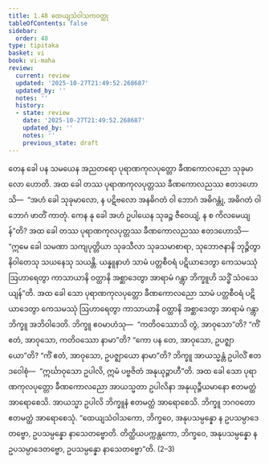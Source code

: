```yaml
---
title: 1.48 ထေယျသံဝါသကဝတ္ထု
tableOfContents: false
sidebar:
  order: 48
type: tipitaka
basket: vi
book: vi-maha
review:
  current: review
  updated: '2025-10-27T21:49:52.268687'
  updated_by: ''
  notes: ''
  history:
  - state: review
    date: '2025-10-27T21:49:52.268687'
    updated_by: ''
    notes: ''
    previous_state: draft
---
```



<ReviewStatus review={frontmatter.review} showDetails={true} />

<HypothesisAnnotation frontmatter={frontmatter} />

<DynamicBreadcrumb />

<Division number="110" book="vi-maha" e="ch" v="3" p="120">

<Paragraph number="483" book="vi-maha">
တေန ခေါ ပန သမယေန အညတရော ပုရာဏကုလပုတ္တော ခီဏကောလညော သုခုမာလော ဟောတိ. အထ ခေါ တဿ ပုရာဏကုလပုတ္တဿ ခီဏကောလညဿ ဧတဒဟောသိ—  “အဟံ ခေါ သုခုမာလော, န ပဋိဗလော အနဓိဂတံ ဝါ ဘောဂံ အဓိဂန္တုံ, အဓိဂတံ ဝါ ဘောဂံ ဖာတိံ ကာတုံ. ကေန နု ခေါ အဟံ ဥပါယေန သုခဉ္စ ဇီဝေယျံ, န စ ကိလမေယျန်”တိ? အထ ခေါ တဿ ပုရာဏကုလပုတ္တဿ ခီဏကောလညဿ ဧတဒဟောသိ—  “ဣမေ ခေါ သမဏာ သကျပုတ္တိယာ သုခသီလာ သုခသမာစာရာ, သုဘောဇနာနိ ဘုဉ္ဇိတွာ နိဝါတေသု သယနေသု သယန္တိ. ယန္နူနာဟံ သာမံ ပတ္တစီဝရံ ပဋိယာဒေတွာ ကေသမဿုံ ဩဟာရေတွာ ကာသာယာနိ ဝတ္ထာနိ အစ္ဆာဒေတွာ အာရာမံ ဂန္တွာ ဘိက္ခူဟိ သဒ္ဓိံ သံဝသေယျန်”တိ. အထ ခေါ သော ပုရာဏကုလပုတ္တော ခီဏကောလညော သာမံ ပတ္တစီဝရံ ပဋိယာဒေတွာ ကေသမဿုံ ဩဟာရေတွာ ကာသာယာနိ ဝတ္ထာနိ အစ္ဆာဒေတွာ အာရာမံ ဂန္တွာ ဘိက္ခူ အဘိဝါဒေတိ. ဘိက္ခူ ဧဝမာဟံသု—  “ကတိဝဿောသိ တွံ, အာဝုသော”တိ? “ကိံ ဧတံ, အာဝုသော, ကတိဝဿော နာမာ”တိ? “ကော ပန တေ, အာဝုသော, ဥပဇ္ဈာယော”တိ? “ကိံ ဧတံ, အာဝုသော, ဥပဇ္ဈာယော နာမာ”တိ? ဘိက္ခူ အာယသ္မန္တံ ဥပါလိံ ဧတဒဝေါစုံ—  “ဣင်္ဃာဝုသော ဥပါလိ, ဣမံ ပဗ္ဗဇိတံ အနုယုဉ္ဇာဟီ”တိ. အထ ခေါ သော ပုရာဏကုလပုတ္တော ခီဏကောလညော အာယသ္မတာ ဥပါလိနာ အနုယုဉ္ဇီယမာနော ဧတမတ္ထံ အာရောစေသိ. အာယသ္မာ ဥပါလိ ဘိက္ခူနံ ဧတမတ္ထံ အာရောစေသိ. ဘိက္ခူ ဘဂဝတော ဧတမတ္ထံ အာရောစေသုံ. “ထေယျသံဝါသကော, ဘိက္ခဝေ, အနုပသမ္ပန္နော န ဥပသမ္ပာဒေတဗ္ဗော, ဥပသမ္ပန္နော နာသေတဗ္ဗောတိ. တိတ္ထိယပက္ကန္တကော, ဘိက္ခဝေ, အနုပသမ္ပန္နော န ဥပသမ္ပာဒေတဗ္ဗော, ဥပသမ္ပန္နော နာသေတဗ္ဗော”တိ. (2–3)
</Paragraph>
</Division>